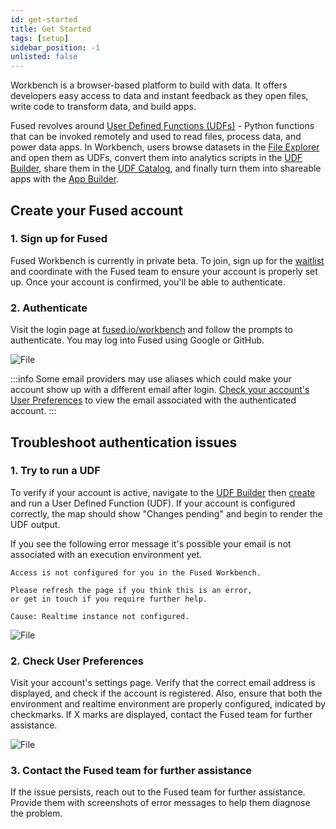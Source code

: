 ```yaml
---
id: get-started
title: Get Started
tags: [setup]
sidebar_position: -1
unlisted: false
---
```



Workbench is a browser-based platform to build with data. It offers developers easy access to data and instant feedback as they open files, write code to transform data, and build apps.

Fused revolves around [User Defined Functions (UDFs)](/core-concepts/why/) - Python functions that can be invoked remotely and used to read files, process data, and power data apps. In Workbench, users browse datasets in the [File Explorer](/workbench/file-explorer/) and open them as UDFs, convert them into analytics scripts in the [UDF Builder](/workbench/udf-builder/), share them in the [UDF Catalog](/workbench/udf-catalog), and finally turn them into shareable apps with the [App Builder](/workbench/app-builder/).

## Create your Fused account

### 1. Sign up for Fused

Fused Workbench is currently in private beta. To join, sign up for the [waitlist](https://forms.gle/6Qrd2nnSDvZPGZXs5) and coordinate with the Fused team to ensure your account is properly set up. Once your account is confirmed, you'll be able to authenticate.

### 2. Authenticate

Visit the login page at [fused.io/workbench](https://www.fused.io/workbench) and follow the prompts to authenticate. You may log into Fused using Google or GitHub.


<div style={{textAlign: 'center'}}>
<img src={ImgLoginflow} alt="File" style={{width: 600}} />
</div>


:::info
Some email providers may use aliases which could make your account show up with a different email after login. [Check your account's User Preferences](#2-check-user-preferences) to view the email associated with the authenticated account.
:::



## Troubleshoot authentication issues

### 1. Try to run a UDF

To verify if your account is active, navigate to the [UDF Builder](/workbench/udf-builder/) then [create](/workbench/udf-catalog/#new-udf) and run a User Defined Function (UDF). If your account is configured correctly, the map should show "Changes pending" and begin to render the UDF output.

If you see the following error message it's possible your email is not associated with an execution environment yet.

```text
Access is not configured for you in the Fused Workbench.

Please refresh the page if you think this is an error,
or get in touch if you require further help.

Cause: Realtime instance not configured.
```


<div style={{textAlign: 'center'}}>
<img src={ImgUdf} alt="File" style={{width: 600}} />
</div>


### 2. Check User Preferences

Visit your account's settings page. Verify that the correct email address is displayed, and check if the account is registered. Also, ensure that both the environment and realtime environment are properly configured, indicated by checkmarks. If X marks are displayed, contact the Fused team for further assistance.


<div style={{textAlign: 'center'}}>
<img src={Imgprofile} alt="File" style={{width: 600}} />
</div>

### 3. Contact the Fused team for further assistance

If the issue persists, reach out to the Fused team for further assistance. Provide them with screenshots of error messages to help them diagnose the problem.
